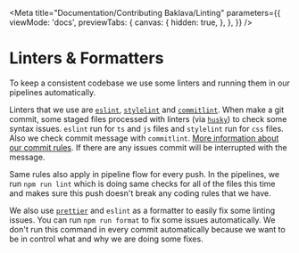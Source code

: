
<Meta
  title="Documentation/Contributing Baklava/Linting"
  parameters={{
    viewMode: 'docs',
    previewTabs: {
      canvas: {
        hidden: true,
      },
    },
  }}
/>

# Linters & Formatters

To keep a consistent codebase we use some linters and running them in our pipelines automatically.

Linters that we use are [`eslint`](https://eslint.org), [`stylelint`](https://stylelint.io) and
[`commitlint`](https://commitlint.js.org). When make a git commit, some staged files processed with linters (via
[`husky`](https://typicode.github.io/husky/)) to check some syntax issues. `eslint` run for `ts` and `js` files and
`stylelint` run for `css` files. Also we check commit message with `commitlint`. [More information about our commit
rules](/docs/documentation-commit-rules--page). If there are any issues commit will be
interrupted with the message.

Same rules also apply in pipeline flow for every push. In the pipelines, we run `npm run lint` which is doing same
checks for all of the files this time and makes sure this push doesn't break any coding rules that we have.

We also use [`prettier`](https://prettier.io) and `eslint` as a formatter to easily fix some linting issues. You can
run `npm run format` to fix some issues automatically. We don't run this command in every commit automatically because
we want to be in control what and why we are doing some fixes.

